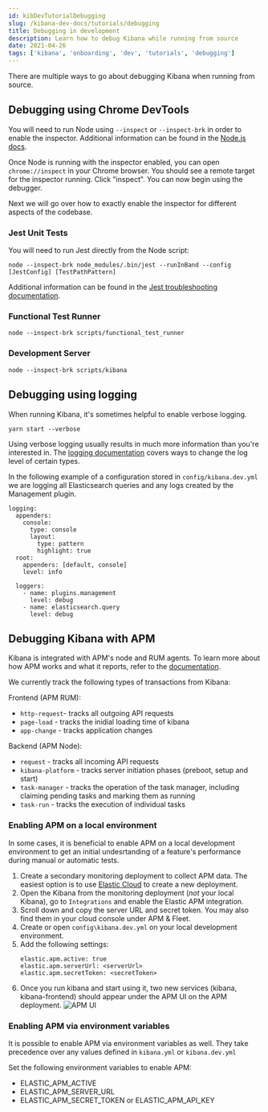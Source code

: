 ```yaml
---
id: kibDevTutorialDebugging
slug: /kibana-dev-docs/tutorials/debugging
title: Debugging in development
description: Learn how to debug Kibana while running from source
date: 2021-04-26
tags: ['kibana', 'onboarding', 'dev', 'tutorials', 'debugging']
---
```


There are multiple ways to go about debugging Kibana when running from source.

## Debugging using Chrome DevTools

You will need to run Node using `--inspect` or `--inspect-brk` in order to enable the inspector. Additional information can be found in the [Node.js docs](https://nodejs.org/en/docs/guides/debugging-getting-started/).

Once Node is running with the inspector enabled, you can open `chrome://inspect` in your Chrome browser. You should see a remote target for the inspector running. Click "inspect". You can now begin using the debugger.

Next we will go over how to exactly enable the inspector for different aspects of the codebase.

### Jest Unit Tests

You will need to run Jest directly from the Node script:

`node --inspect-brk node_modules/.bin/jest --runInBand --config [JestConfig] [TestPathPattern]`

Additional information can be found in the [Jest troubleshooting documentation](https://jestjs.io/docs/troubleshooting).

### Functional Test Runner

`node --inspect-brk scripts/functional_test_runner`

### Development Server

`node --inspect-brk scripts/kibana`

## Debugging using logging

When running Kibana, it's sometimes helpful to enable verbose logging.

`yarn start --verbose`

Using verbose logging usually results in much more information than you're interested in. The [logging documentation](https://www.elastic.co/guide/en/kibana/current/logging-settings.html) covers ways to change the log level of certain types.

In the following example of a configuration stored in `config/kibana.dev.yml` we are logging all Elasticsearch queries and any logs created by the Management plugin.

```
logging:
  appenders:
    console:
      type: console
      layout:
        type: pattern
        highlight: true
  root:
    appenders: [default, console]
    level: info

  loggers:
    - name: plugins.management
      level: debug
    - name: elasticsearch.query
      level: debug
```

## Debugging Kibana with APM

Kibana is integrated with APM's node and RUM agents. 
To learn more about how APM works and what it reports, refer to the [documentation](https://www.elastic.co/guide/en/apm/guide/current/index.html).

We currently track the following types of transactions from Kibana: 

Frontend (APM RUM): 
 * `http-request`- tracks all outgoing API requests
 * `page-load` - tracks the inidial loading time of kibana
 * `app-change` - tracks application changes

Backend (APM Node): 
 * `request` - tracks all incoming API requests
 * `kibana-platform` - tracks server initiation phases (preboot, setup and start)
 * `task-manager` - tracks the operation of the task manager, including claiming pending tasks and marking them as running
 * `task-run` - tracks the execution of individual tasks

### Enabling APM on a local environment

In some cases, it is beneficial to enable APM on a local development environment to get an initial undesrtanding of a feature's performance during manual or automatic tests.

 1. Create a secondary monitoring deployment to collect APM data. The easiest option is to use [Elastic Cloud](https://cloud.elastic.co/deployments) to create a new deployment.
 2. Open the Kibana from the monitoring deployment (_not_ your local Kibana), go to `Integrations` and enable the Elastic APM integration.
 3. Scroll down and copy the server URL and secret token. You may also find them in your cloud console under APM & Fleet.
 4. Create or open `config\kibana.dev.yml` on your local development environment.
 5. Add the following settings: 
    ```
    elastic.apm.active: true
    elastic.apm.serverUrl: <serverUrl>
    elastic.apm.secretToken: <secretToken>
    ```
 6. Once you run kibana and start using it, two new services (kibana, kibana-frontend) should appear under the APM UI on the APM deployment.
  ![APM UI](./apm_ui.png)

### Enabling APM via environment variables

It is possible to enable APM via environment variables as well.
They take precedence over any values defined in `kibana.yml` or `kibana.dev.yml`

Set the following environment variables to enable APM: 

 * ELASTIC_APM_ACTIVE
 * ELASTIC_APM_SERVER_URL
 * ELASTIC_APM_SECRET_TOKEN or ELASTIC_APM_API_KEY
